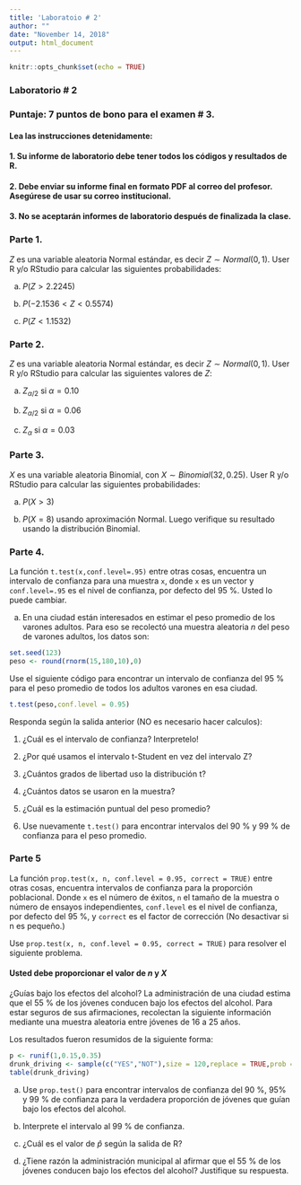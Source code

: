 ```yaml
---
title: 'Laboratoio # 2'
author: ""
date: "November 14, 2018"
output: html_document
---
```


```r
knitr::opts_chunk$set(echo = TRUE)
```

### Laboratorio # 2

### **Puntaje: 7 puntos de bono para el examen # 3**.

#### Lea las instrucciones detenidamente:

#### 1. Su informe de laboratorio debe tener todos los códigos y resultados de R.

#### 2. Debe enviar su informe final en formato PDF al correo del profesor. Asegúrese de usar su correo institucional.

#### 3. No se aceptarán informes de laboratorio después de finalizada la clase.


### Parte 1.

$Z$ es una variable aleatoria Normal estándar, es decir $Z \sim Normal(0,1)$. User R y/o RStudio para calcular las siguientes probabilidades:

a) $P(Z > 2.2245)$

b) $P(-2.1536 < Z < 0.5574)$ 

a) $P(Z < 1.1532)$


### Parte 2.

$Z$ es una variable aleatoria Normal estándar, es decir $Z \sim Normal(0,1)$. User R y/o RStudio para calcular las siguientes valores de $Z$:

a) $Z_{\alpha/2}$ si $\alpha=0.10$

b) $Z_{\alpha/2}$ si $\alpha=0.06$

c)  $Z_{\alpha}$ si $\alpha=0.03$

### Parte 3.

$X$ es una variable aleatoria Binomial, con $X \sim Binomial(32,0.25)$. User R y/o RStudio para calcular las siguientes probabilidades:

a) $P(X > 3)$

b) $P(X = 8)$ usando aproximación Normal. Luego verifique su resultado usando la distribución Binomial.

### Parte 4.

La función `t.test(x,conf.level=.95)` entre otras cosas, encuentra un intervalo de confianza  para una muestra `x`, donde `x` es un vector y `conf.level=.95` es el nivel de confianza, por defecto del 95 %. Usted lo puede cambiar.

a) En una ciudad están interesados en estimar el peso promedio de los varones adultos. Para eso se recolectó una muestra aleatoria $n$ del peso de varones adultos, los  datos son:

```r
set.seed(123)
peso <- round(rnorm(15,180,10),0)
```

Use el siguiente código para encontrar un intervalo de confianza del 95 % para el peso promedio de todos los adultos varones en esa ciudad.

```r
t.test(peso,conf.level = 0.95)
```

Responda según la salida anterior (NO es necesario hacer calculos):

1. ¿Cuál es el intervalo de confianza? Interpretelo!

2. ¿Por qué usamos el intervalo t-Student en vez del intervalo Z?

3. ¿Cuántos grados de libertad uso la distribución t?

4. ¿Cuántos datos se usaron en la muestra?

5. ¿Cuál es la estimación puntual del peso promedio?

6. Use nuevamente `t.test()` para encontrar intervalos del 90 % y 99 % de confianza para el peso promedio.

### Parte 5

La función `prop.test(x, n, conf.level = 0.95, correct = TRUE)` entre otras cosas, encuentra intervalos  de confianza para la proporción poblacional. Donde `x` es el número de éxitos, `n` el tamaño de la muestra o número de ensayos independientes, `conf.level` es el nivel de confianza, por defecto del 95 %, y  `correct` es el factor de corrección (No desactivar si n es pequeño.)

Use `prop.test(x, n, conf.level = 0.95, correct = TRUE)` para resolver el siguiente problema.

#### Usted debe proporcionar el valor de $n$ y $X$

¿Guías bajo los efectos del alcohol? La administración de una ciudad estima que el 55 % de los jóvenes conducen bajo los efectos del alcohol. Para estar seguros de sus afirmaciones, recolectan la siguiente información mediante una muestra aleatoria entre jóvenes de 16 a 25 años.

Los resultados fueron resumidos de la siguiente forma:

```r
p <- runif(1,0.15,0.35)
drunk_driving <- sample(c("YES","NOT"),size = 120,replace = TRUE,prob = c(p,1-p))
table(drunk_driving)
```


a) Use `prop.test()` para encontrar intervalos de confianza del 90 %, 95% y 99 % de confianza para la verdadera proporción de jóvenes que guían bajo los efectos del alcohol.


b) Interprete el intervalo al 99 % de confianza.


c) ¿Cuál es el valor de $\hat{p}$ según la salida de R?


d) ¿Tiene razón la administración municipal al afirmar que el 55 % de los jóvenes conducen bajo los efectos del alcohol? Justifique su respuesta.

